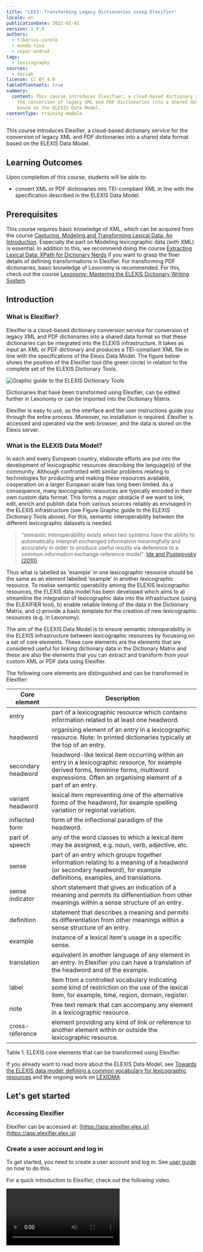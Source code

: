 ```yaml
---
title: "LEX3: Transforming Legacy Dictionaries using Elexifier"
locale: en
publicationDate: 2022-01-01
version: 1.0.0
authors:
  - tiberius-carole
  - munda-tina
  - repar-andraž
tags:
  - lexicography
sources:
  - dariah
license: CC BY 4.0
tableOfContents: true
summary:
  content: This course introduces Elexifier, a cloud-based dictionary service for
    the conversion of legacy XML and PDF dictionaries into a shared data format
    based on the ELEXIS Data Model.
contentType: training-module
---
```

This course introduces Elexifier, a cloud-based dictionary service for the conversion of legacy XML and PDF dictionaries into a shared data format based on the ELEXIS Data Model.

## Learning Outcomes

Upon completion of this course, students will be able to:

* convert XML or PDF dictionaries into TEI-compliant XML in line with the specification described in the ELEXIS Data Model.

## Prerequisites

This course requires basic knowledge of XML, which can be acquired from the course [Capturing, Modeling and Transforming Lexical Data: An Introduction](/resources/hosted/capturing-modeling-and-transforming-lexical-data-an-introduction). Especially the part on Modeling lexicographic data (with XML) is essential. In addition to this, we recommend doing the course [Extracting Lexical Data: XPath for Dictionary Nerds](/resources/hosted/xpath-for-dictionary-nerds) if you want to grasp the finer details of defining transformations in Elexifier. For transforming PDF dictionaries, basic knowledge of Lexonomy is recommended. For this, check out the course [Lexonomy: Mastering the ELEXIS Dictionary Writing System](/resources/hosted/lexonomy-mastering-the-elexis-dictionary-writing-system).

## Introduction

### What is Elexifier?

Elexifier is a cloud-based dictionary conversion service for conversion of legacy XML and PDF dictionaries into a shared data format so that these dictionaries can be integrated into the ELEXIS infrastructure. It takes as input an XML or PDF dictionary and produces a TEI-compliant XML file in line with the specifications of the Elexis Data Model. The figure below shows the position of the Elexifier tool (the green circle) in relation to the complete set of the ELEXIS Dictionary Tools.

![Graphic guide to the ELEXIS Dictionary Tools](/assets/content/en/resources/hosted/lex3-transforming-legacy-dictionaries-using-elexifier/elexis_dictionary_tools.png "Graphic guide to the ELEXIS Dictionary Tools")

Dictionaries that have been transformed using Elexifier, can be edited further in Lexonomy or can be imported into the Dictionary Matrix.

Elexifier is easy to use, as the interface and the user instructions guide you through the entire process. Moreover, no installation is required. Elexifier is accessed and operated via the web browser, and the data is stored on the Elexis server.

### What is the ELEXIS Data Model?

In each and every European country, elaborate efforts are put into the development of lexicographic resources describing the language(s) of the community. Although confronted with similar problems relating to technologies for producing and making these resources available, cooperation on a larger European scale has long been limited. As a consequence, many lexicographic resources are typically encoded in their own custom data format. This forms a major obstacle if we want to link, edit, enrich and publish data from various sources reliably as envisaged in the ELEXIS infrastructure (see Figure Graphic guide to the ELEXIS Dictionary Tools above). For this, semantic interoperability between the different lexicographic datasets is needed.

> "semantic interoperability exists when two systems have the ability to automatically interpret exchanged information meaningfully and accurately in order to produce useful results via deference to a common information exchange reference model".  [Ide and Pustejovsky (2010)](http://www.cs.vassar.edu/~ide/papers/ICGL10.pdf)

Thus what is labelled as 'example' in one lexicographic resource should be the same as an element labelled 'example' in another lexicographic resource. To realise semantic operability among the ELEXIS lexicographic resources, the ELEXIS data model has been developed which aims to a) streamline the integration of lexicographic data into the infrastructure (using the ELEXIFIER tool), b) enable reliable linking of the data in the Dictionary Matrix, and c) provide a basic template for the creation of new lexicographic resources (e.g. in Lexonomy).

The aim of the ELEXIS Data Model is to ensure semantic interoperability in the ELEXIS infrastructure between lexicographic resources by focussing on a set of core elements. These core elements are the elements that are considered useful for linking dictionary data in the Dictionary Matrix and these are also the elements that you can extract and transform from your custom XML or PDF data using Elexifier.

The following core elements are distinguished and can be transformed in Elexifier:

| Core element       | Description                                                                                                                                                                                            |
| ------------------ | ------------------------------------------------------------------------------------------------------------------------------------------------------------------------------------------------------ |
| entry              | part of a lexicographic resource which contains information related to at least one headword.                                                                                                          |
| headword           | organising element of an entry in a lexicographic resource. Note: In printed dictionaries typically at the top of an entry.                                                                            |
| secondary headword | headword-like lexical item occurring within an entry in a lexicographic resource, for example derived forms, feminine forms, multiword expressions. Often an organising element of a part of an entry. |
| variant headword   | lexical item representing one of the alternative forms of the headword, for example spelling variation or regional variation.                                                                          |
| inflected form     | form of the inflectional paradigm of the headword.                                                                                                                                                     |
| part of speech     | any of the word classes to which a lexical item may be assigned, e.g. noun, verb, adjective, etc.                                                                                                      |
| sense              | part of an entry which groups together information relating to a meaning of a headword (or secondary headword), for example definitions, examples, and translations.                                   |
| sense indicator    | short statement that gives an indication of a meaning and permits its differentiation from other meanings within a sense structure of an entry.                                                        |
| definition         | statement that describes a meaning and permits its differentiation from other meanings within a sense structure of an entry.                                                                           |
| example            | instance of a lexical item's usage in a specific sense.                                                                                                                                                |
| translation        | equivalent in another language of any element in an entry. In Elexifier you can have a translation of the headword and of the example.                                                                 |
| label              | item from a controlled vocabulary indicating some kind of restriction on the use of the lexical item, for example, time, region, domain, register.                                                     |
| note               | free text remark that can accompany any element in a lexicographic resource.                                                                                                                           |
| cross-reference    | element providing any kind of link or reference to another element within or outside the lexicographic resource.                                                                                       |

Table 1. ELEXIS core elements that can be transformed using Elexifier.

If you already want to read more about the ELEXIS Data Model, see [Towards the ELEXIS data model: defining a common vocabulary for lexicographic resources](https://elex.link/elex2021/wp-content/uploads/2021/08/eLex_2021_03_pp56-77.pdf) and the ongoing work on [LEXIDMA](https://www.oasis-open.org/committees/tc_home.php?wg_abbrev=lexidma).

## Let's get started

### Accessing Elexifier

Elexifier can be accessed at: [https://app.elexifier.elex.is](https://app.elexifier.elex.is)

### Create a user account and log in

To get started, you need to create a user account and log in. See [user guide](https://elexifier.elex.is/help/) on how to do this.

For a quick introduction to Elexifier, check out the following video.

<Video provider="youtube" id="kqYLWdGR_Qo" />

### Transforming an XML dictionary

In the custom XML scenario, XPath formalisms are used for identifying the core elements in the original dictionary data and transforming these to a TEI-compliant format. All information contained in the original dictionary is kept, and only the core elements are transformed into the shared format. The supported core elements are the same as those defined in the ELEXIS common vocabulary (see above in the section on the ELEXIS Data Model).

See the [user guide](https://elexifier.elex.is/help/#XMLtransformation) for detailed instructions on how to use the XML transformation.

### Transforming a PDF dictionary

In the PDF scenario a more complex process is needed. The PDF is first transformed in a flat structure using a pdf2xml conversion script (based on [https://github.com/kermitt2/pdf2xml](https://github.com/kermitt2/pdf2xml)). Then, a chunk of the resulting XML file is sent to [Lexonomy](https://lexonomy.elex.is/)  ([Měchura 2017](https://www.lexonomy.eu/docs/elex2017.pdf)), the online dictionary editing tool for manual annotation. Approximately 4 pages need to be annotated.  The annotated text is then used as the training material for machine learning algorithms that produce the entire dictionary converted to TEI-compliant format.

See the [user guide](https://elexifier.elex.is/help/#PDFtransformation) for detailed instructions on how to use the PDF transformation.

## Hands-on exercise: Transforming an XML dictionary with Elexifier

In this exercise you are going to transform a Sample Dictionary encoded in custom XML using Elexifier so that the dictionary can be integrated in the ELEXIS infrastructure.

The Sample Dictionary is an extract from the GLOBAL French Portuguese Dictionary © K Dictionaried Ltd. It contains two entries ('boire' and 'café') and can be found [here](https://github.com/elexis-eu/elexifier/blob/master/docs/examples/ElexifierSampleDictionary-v2-input.xml).

### Check out the XML of the Sample Dictionary

First, have a look at the input XML and see if you understand its structure. An extract of the XML of the entry for café 'coffee' is given below.

![](/assets/content/en/resources/hosted/lex3-transforming-legacy-dictionaries-using-elexifier/image-0.png)

Figure: Extract from GLOBAL French Portuguese Dictionary © K Dictionaries Ltd

<Quiz>
  <QuizChoice variant="multiple">
    <QuizChoiceQuestion>
      See if you can identify in this extract the name of the XML tag that is used for the entry element.
    </QuizChoiceQuestion>

    <QuizChoiceAnswer kind="incorrect">
      EntryCtn
    </QuizChoiceAnswer>

    <QuizChoiceAnswer kind="correct">
      Entry
    </QuizChoiceAnswer>

    <QuizChoiceAnswer kind="incorrect">
      DictionaryEntry
    </QuizChoiceAnswer>
  </QuizChoice>
</Quiz>

### Transform the Sample Dictionary using Elexifier

Now we are going to transform the data using Elexifier.  What do you need to do?

#### 1. Login to Elexifier

To login to Elexifier, go to: [https://elexifier.elex.is/](https://elexifier.elex.is/)

#### 2. Import the Sample Dictionary file into Elexifier

How to import a file into Elexifier?

* Select the xml icon on the left-hand side of the screen and click "upload a dictionary"
* choose the file you want to upload and complete the template.

![](/assets/content/en/resources/hosted/lex3-transforming-legacy-dictionaries-using-elexifier/image-1.png)

What do you need to fill in?

**TITLE**  the name of the dictionary that you uploaded

**ACRONYM** the acronym of the dictionary

**PUBLISHER** if you know who published the dictionary you should type the name of the publisher here.

Only the acronym is obligatory as it is used to create unique identifiers for different elements in the transformation.

Under **CREATE A TRANSFORMATION** you need to complete the values for:

**ENTRY ELEMENT** This is the name of the XML tag that contains the entries in the dictionary that you are uploading

**HEADWORD ELEMENT** This is the name of the XML tag that contains the headwords in the dictionary that you are uploading

**TRANSFORMATION NAME** The name of your transformation, e.g. the name of the dictionary, e.g. SampleTransformation-v1

> Note: You should have already identified these elements in the original XML when you had a detailed look at the XML structure of the entry for 'coffee'.

Your data is uploaded and on the screen you will see two panes one above the other. The top one contains the original imported XML file and the bottom one shows a preview of the transformed data.

![](/assets/content/en/resources/hosted/lex3-transforming-legacy-dictionaries-using-elexifier/image-2.png)

As you can see in the bottom pane on your screen, the entry and headword elements have already been transformed to the TEI Lex-0 format, i.e.

```
<entry>
  <form type="lemma">
     <orth>boire</orth>
  </form>
</entry>
```

All the elements which have not yet been transformed, are encoded in between **dictScrap** and **seg** tags. You can gradually edit your transformation, as we will show in the next section.

> **dictScrap & seg**
>
> dictScrap and seg are TEI elements that are used to enclose elements of the original dictionaries which do not have a defined transformation mapping. In other words, if you do not define a transformation mapping for an element of the original dictionary, it will be transformed into a dictScrap or seg element.
>
> You can learn more about TEI Lex-0 in the course [Modelling Dictionaries in TEI Lex-0](/resources/hosted/modeling-dictionaries-in-tei-lex-0).

#### 3. Define the transformation

We are now going to define a complete transformation of the Sample Dictionary, transforming as many elements in the input as possible.

To edit your transformation, you need to click edit.

![](/assets/content/en/resources/hosted/lex3-transforming-legacy-dictionaries-using-elexifier/image-3.png)

The transformation already contains three elements, i.e. entry, headword and sense.

![](/assets/content/en/resources/hosted/lex3-transforming-legacy-dictionaries-using-elexifier/image-4.png)

> Note: It is recommended to add the language of the headwords in your dictionary to the entry element.

The first two elements were already specified when uploading the XML file; sense is given a 'dummy' value by default. You need to define it and set it to the name of the XML tag which contains the sense information in the input.

![](/assets/content/en/resources/hosted/lex3-transforming-legacy-dictionaries-using-elexifier/image-5.png)

![](/assets/content/en/resources/hosted/lex3-transforming-legacy-dictionaries-using-elexifier/image-6.png)

You can now start identifying the other elements in the data using simple XPATH expressions, selecting an element with a specific name and if needed the path to the element.

> Note: You can learn more about XPATH in the course [Extracting Lexical Data: XPath for Dictionary Nerds](/resources/hosted/xpath-for-dictionary-nerds)

To add an element, click on "ADD CORE ELEMENT" and add for instance "DEFINITION" and specify the element that contains the definition element in the input.

![](/assets/content/en/resources/hosted/lex3-transforming-legacy-dictionaries-using-elexifier/image-7.png)

After you have done this, you can click on Update. In the bottom pane, you can inspect the result of the current version of the transformation. Note that at the top of this pane you have the option to strip off namespaces and dictScrap elements.

> Namespaces:
>
> Elexifier can encode original dictionary information in a dedicated namespace. Assume that in a German dictionary the headword is encoded in a tag called **Stichwort**. Elexifier encodes this original tagname in a dedicated namespace in the transformed file. By using the Strip namespaces checkbox, you can remove these elements resulting in a clean TEI Lex-0 file.
>
> dictScrap:
>
> The Strip dictScrap checkbox removes all elements that do not have a defined mapping (and are therefore transformed into either dictScrap or seg element) which makes it easier for the users to see what was transformed.

Ticking these boxes will make your output more understandable.

![](/assets/content/en/resources/hosted/lex3-transforming-legacy-dictionaries-using-elexifier/image-8.png)

So far so good. Let's now look at "PART OF SPEECH".

Transforming the Part of Speech tag is a little more difficult in our Sample Dictionary as the part of speech value is stored in an attribute of the PartOfSpeech tag.![](/assets/content/en/resources/hosted/lex3-transforming-legacy-dictionaries-using-elexifier/image-9.png)To transform the Part of Speech, you first need to specify the tag name, i.e. PartOfSpeech and then you need to select the value of the attribute. You do this by selecting the option 'attribute value' from the dropdown menu.

![](/assets/content/en/resources/hosted/lex3-transforming-legacy-dictionaries-using-elexifier/image-10.png)

In the box behind ATTRIBUTE VALUE, you can then type the name of the attribute that contains the content you want to extract, e.g. value in this case.

![](/assets/content/en/resources/hosted/lex3-transforming-legacy-dictionaries-using-elexifier/image-11.png)

##### Mapping POS labels to Universal Dependencies

Under PART OF SPEECH you also have the option to map the Part of Speech label occurring in the XML file with the tags from [Universal Dependencies](https://universaldependencies.org/u/pos/index.html). It is recommended that you do this as this will make it easier to link your data more reliably to other lexicographic resources in the ELEXIS infrastructure. In our Sample Dictionary, the Part of Speech labels that are used are already compatible with Universal Dependencies.

![](/assets/content/en/resources/hosted/lex3-transforming-legacy-dictionaries-using-elexifier/image-12.png)

Try to add the following core elements to your transformation:

* Sense indicator
* Headword Translation
* Example
* Example Translation

> Note: It is recommended to add language to Headword Translation and Example Translation.

![](/assets/content/en/resources/hosted/lex3-transforming-legacy-dictionaries-using-elexifier/image-13.png)

If your dictionary contains an example translation you want it to occur inside the example tag in your output. You do this by adding ADOPT SELECTOR in the **example** element.

![](/assets/content/en/resources/hosted/lex3-transforming-legacy-dictionaries-using-elexifier/image-14.png)

You then set the path to the example translation element.

![](/assets/content/en/resources/hosted/lex3-transforming-legacy-dictionaries-using-elexifier/image-15.png)

What this expression does is ask the algorithm to move one level up, to find all Translation elements, and to move them within the **example** element. In the preview pane, you will the changed position of the example translation. after you have updated your transformation.

## Export the data for later use

Once you are done with the transformation, you can download the data for later use, by clicking on "Download". You need to close the transformation editing pane, by clicking on the name of your dictionary on the left-hand side. Then the Download option will appear again.

![](/assets/content/en/resources/hosted/lex3-transforming-legacy-dictionaries-using-elexifier/image-16.png)

You can then choose to download with or without namespaces.

![](/assets/content/en/resources/hosted/lex3-transforming-legacy-dictionaries-using-elexifier/image-17.png)

A download without namespaces of the transformed data that we prepared for these two entries can be found [here](https://github.com/elexis-eu/elexifier/blob/master/docs/examples/ElexifierSampleDictionary-v2-SampleTransformation-v2-full_without-nmspcs-output.xml).

For more help on Elexifier, click on Help: [https://elexifier.elex.is/help/](https://elexifier.elex.is/help/)

## Next steps

Lexonomy is a cloud-based, open-source platform for writing and publishing dictionaries. In the course [Lexonomy: Mastering the ELEXIS Dictionary Writing System](/resources/hosted/lexonomy-mastering-the-elexis-dictionary-writing-system) you learn how to use Lexonomy.

You may be also interested in checking out [Deliverable 1.4 ELEXIS Conversion Tools](https://elex.is/wp-content/uploads/2021/05/ELEXIS_D1_4_ELEXIS_Conversion_Tools.pdf) The appendix of this deliverable contains examples from dictionaries from ELEXIS partners, showing the input format together with the transformed output from Elexifier.
